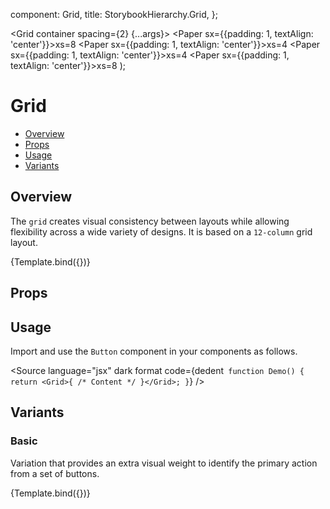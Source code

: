 
  component: Grid,
  title: StorybookHierarchy.Grid,
};

<Meta title={meta.title} component={meta.component} />

  <Grid container spacing={2} {...args}>
    <Grid item xs={8}>
      <Paper sx={{padding: 1, textAlign: 'center'}}>xs=8</Paper>
    </Grid>
    <Grid item xs={4}>
      <Paper sx={{padding: 1, textAlign: 'center'}}>xs=4</Paper>
    </Grid>
    <Grid item xs={4}>
      <Paper sx={{padding: 1, textAlign: 'center'}}>xs=4</Paper>
    </Grid>
    <Grid item xs={8}>
      <Paper sx={{padding: 1, textAlign: 'center'}}>xs=8</Paper>
    </Grid>
  </Grid>
);

# Grid

- [Overview](#overview)
- [Props](#props)
- [Usage](#usage)
- [Variants](#variants)

## Overview

The `grid` creates visual consistency between layouts while allowing flexibility across a wide variety of designs. It is
based on a `12-column` grid layout.

<Canvas>
  <Story name="Overview" args={{}}>
    {Template.bind({})}
  </Story>
</Canvas>

## Props

<ArgsTable story="Overview" />

## Usage

Import and use the `Button` component in your components as follows.

<Source
  language="jsx"
  dark
  format
  code={dedent`
function Demo() {
  return <Grid>{ /* Content */ }</Grid>;
}`}
/>

## Variants

### Basic

Variation that provides an extra visual weight to identify the primary action from a set of buttons.

<Canvas>
  <Story name="Basic" args={{}}>
    {Template.bind({})}
  </Story>
</Canvas>
